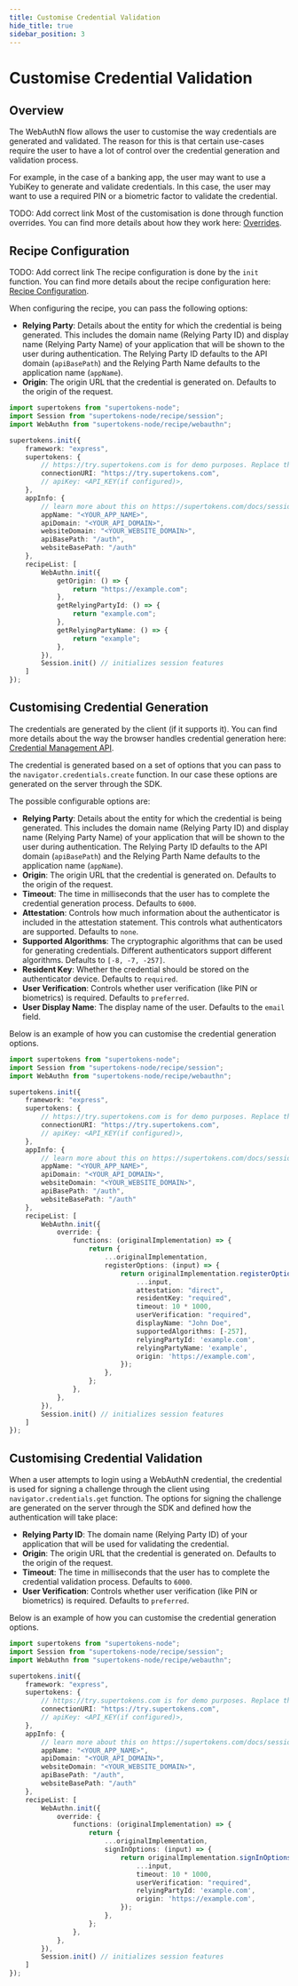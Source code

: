 ```yaml
---
title: Customise Credential Validation
hide_title: true
sidebar_position: 3
---
```


# Customise Credential Validation

## Overview

The WebAuthN flow allows the user to customise the way credentials are generated and validated. The reason for this is that certain use-cases require the user to have a lot of control over the credential generation and validation process.

For example, in the case of a banking app, the user may want to use a YubiKey to generate and validate credentials. In this case, the user may want to use a required PIN or a biometric factor to validate the credential.

TODO: Add correct link
Most of the customisation is done through function overrides. You can find more details about how they work here: [Overrides](https://deploy-preview-869--starlit-elf-06ee1a.netlify.app/docs/references/sdks/functions-overrides/backend-functions-override).

## Recipe Configuration

TODO: Add correct link
The recipe configuration is done by the `init` function. You can find more details about the recipe configuration here: [Recipe Configuration](#).

When configuring the recipe, you can pass the following options:
- **Relying Party**: Details about the entity for which the credential is being generated. This includes the domain name (Relying Party ID) and display name (Relying Party Name) of your application that will be shown to the user during authentication. The Relying Party ID defaults to the API domain (`apiBasePath`) and the Relying Parth Name defaults to the application name (`appName`).
- **Origin**: The origin URL that the credential is generated on. Defaults to the origin of the request.

```ts
import supertokens from "supertokens-node";
import Session from "supertokens-node/recipe/session";
import WebAuthn from "supertokens-node/recipe/webauthn";

supertokens.init({
    framework: "express",
    supertokens: {
        // https://try.supertokens.com is for demo purposes. Replace this with the address of your core instance (sign up on supertokens.com), or self host a core.
        connectionURI: "https://try.supertokens.com",
        // apiKey: <API_KEY(if configured)>,
    },
    appInfo: {
        // learn more about this on https://supertokens.com/docs/session/appinfo
        appName: "<YOUR_APP_NAME>",
        apiDomain: "<YOUR_API_DOMAIN>",
        websiteDomain: "<YOUR_WEBSITE_DOMAIN>",
        apiBasePath: "/auth",
        websiteBasePath: "/auth"
    },
    recipeList: [
        WebAuthn.init({
            getOrigin: () => {
                return "https://example.com";
            },
            getRelyingPartyId: () => {
                return "example.com";
            },
            getRelyingPartyName: () => {
                return "example";
            },
        }),
        Session.init() // initializes session features
    ]
});
```

## Customising Credential Generation

The credentials are generated by the client (if it supports it). You can find more details about the way the browser handles credential generation here: [Credential Management API](https://developer.mozilla.org/en-US/docs/Web/API/Credential_Management_API).

The credential is generated based on a set of options that you can pass to the `navigator.credentials.create` function. In our case these options are generated on the server through the SDK.

The possible configurable options are:

- **Relying Party**: Details about the entity for which the credential is being generated. This includes the domain name (Relying Party ID) and display name (Relying Party Name) of your application that will be shown to the user during authentication. The Relying Party ID defaults to the API domain (`apiBasePath`) and the Relying Parth Name defaults to the application name (`appName`).
- **Origin**: The origin URL that the credential is generated on. Defaults to the origin of the request.
- **Timeout**: The time in milliseconds that the user has to complete the credential generation process. Defaults to `6000`.
- **Attestation**: Controls how much information about the authenticator is included in the attestation statement. This controls what authenticators are supported. Defaults to `none`.
- **Supported Algorithms**: The cryptographic algorithms that can be used for generating credentials. Different authenticators support different algorithms. Defaults to `[-8, -7, -257]`.
- **Resident Key**: Whether the credential should be stored on the authenticator device. Defaults to `required`.
- **User Verification**: Controls whether user verification (like PIN or biometrics) is required. Defaults to `preferred`.
- **User Display Name**: The display name of the user. Defaults to the `email` field.

Below is an example of how you can customise the credential generation options.

```ts
import supertokens from "supertokens-node";
import Session from "supertokens-node/recipe/session";
import WebAuthn from "supertokens-node/recipe/webauthn";

supertokens.init({
    framework: "express",
    supertokens: {
        // https://try.supertokens.com is for demo purposes. Replace this with the address of your core instance (sign up on supertokens.com), or self host a core.
        connectionURI: "https://try.supertokens.com",
        // apiKey: <API_KEY(if configured)>,
    },
    appInfo: {
        // learn more about this on https://supertokens.com/docs/session/appinfo
        appName: "<YOUR_APP_NAME>",
        apiDomain: "<YOUR_API_DOMAIN>",
        websiteDomain: "<YOUR_WEBSITE_DOMAIN>",
        apiBasePath: "/auth",
        websiteBasePath: "/auth"
    },
    recipeList: [
        WebAuthn.init({
            override: {
                functions: (originalImplementation) => {
                    return {
                        ...originalImplementation,
                        registerOptions: (input) => {
                            return originalImplementation.registerOptions({
                                ...input,
                                attestation: "direct",
                                residentKey: "required",
                                timeout: 10 * 1000,
                                userVerification: "required",
                                displayName: "John Doe",
                                supportedAlgorithms: [-257],
                                relyingPartyId: 'example.com',
                                relyingPartyName: 'example',
                                origin: 'https://example.com',
                            });
                        },
                    };
                },
            },
        }),
        Session.init() // initializes session features
    ]
});
```

## Customising Credential Validation

When a user attempts to login using a WebAuthN credential, the credential is used for signing a challenge through the client using `navigator.credentials.get` function. The options for signing the challenge are generated on the server through the SDK and defined how the authentication will take place:

- **Relying Party ID**: The domain name (Relying Party ID) of your application that will be used for validating the credential.
- **Origin**: The origin URL that the credential is generated on. Defaults to the origin of the request.
- **Timeout**: The time in milliseconds that the user has to complete the credential validation process. Defaults to `6000`.
- **User Verification**: Controls whether user verification (like PIN or biometrics) is required. Defaults to `preferred`.

Below is an example of how you can customise the credential generation options.

```ts
import supertokens from "supertokens-node";
import Session from "supertokens-node/recipe/session";
import WebAuthn from "supertokens-node/recipe/webauthn";

supertokens.init({
    framework: "express",
    supertokens: {
        // https://try.supertokens.com is for demo purposes. Replace this with the address of your core instance (sign up on supertokens.com), or self host a core.
        connectionURI: "https://try.supertokens.com",
        // apiKey: <API_KEY(if configured)>,
    },
    appInfo: {
        // learn more about this on https://supertokens.com/docs/session/appinfo
        appName: "<YOUR_APP_NAME>",
        apiDomain: "<YOUR_API_DOMAIN>",
        websiteDomain: "<YOUR_WEBSITE_DOMAIN>",
        apiBasePath: "/auth",
        websiteBasePath: "/auth"
    },
    recipeList: [
        WebAuthn.init({
            override: {
                functions: (originalImplementation) => {
                    return {
                        ...originalImplementation,
                        signInOptions: (input) => {
                            return originalImplementation.signInOptions({
                                ...input,
                                timeout: 10 * 1000,
                                userVerification: "required",
                                relyingPartyId: 'example.com',
                                origin: 'https://example.com',
                            });
                        },
                    };
                },
            },
        }),
        Session.init() // initializes session features
    ]
});
```
